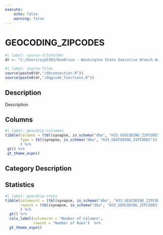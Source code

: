 ```yaml
---
execute:
    echo: false
    warning: false
---
```


# GEOCODING_ZIPCODES {.unnumbered}

```r
#| label: source-filefolder
dr <- "C:/Users/ajp5303/OneDrive - Washington State Executive Branch Agencies/source_scripts"
```

```r
#| label: source-files
source(paste0(dr,"/dbconnection.R"))
source(paste0(dr,"/dqguide_functions.R"))
```

## Description

Description

## Columns

```r
#| label: geocdzip-colnames
tibble(Columns = (tbl(synapse, in_schema("dbo", "H33_GEOCODING_ZIPCODES")) %>% colnames()),
       Type = tbl(synapse, in_schema("dbo", "H33_GEOCODING_ZIPCODES")) %>% head(1) %>% as_tibble() %>% sapply(class)
       ) %>%
 gt() %>%
 gt_theme_espn()
```

## Category Description

## Statistics

```r
#| label: geocdzip-stats
tibble(columncnt = (tbl(synapse, in_schema("dbo", "H33_GEOCODING_ZIPCODES")) %>% ncol()),
       rowcnt = (tbl(synapse, in_schema("dbo", "H33_GEOCODING_ZIPCODES"))) %>% nrow2()
       ) %>%
  gt() %>%
  cols_label(columncnt = "Number of Columns",
             rowcnt = "Number of Rows")  %>%
  gt_theme_espn()
```
